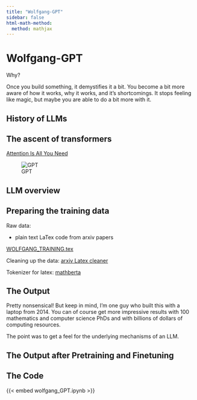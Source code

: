 ```yaml
---
title: "Wolfgang-GPT"
sidebar: false
html-math-method:
  method: mathjax
---
```


# Wolfgang-GPT

Why?

Once you build something, it demystifies it a bit. You become a bit more aware of how it works, why it works, and it's shortcomings.
It stops feeling like magic, but maybe you are able to do a bit more with it.

## History of LLMs

## The ascent of transformers

[Attention Is All You Need](https://arxiv.org/abs/1706.03762)

![GPT](transformers.png)

## LLM overview

## Preparing the training data

Raw data:

- plain text LaTex code from arxiv papers

[WOLFGANG_TRAINING.tex](WOLFGANG_TRAINING.tex)

Cleaning up the data:
[arxiv Latex cleaner](https://github.com/google-research/arxiv-latex-cleaner)

Tokenizer for latex:
[mathberta](https://huggingface.co/witiko/mathberta)

## The Output

Pretty nonsensical! But keep in mind, I'm one guy who built this with a laptop from 2014. You can of course get more impressive results with 100 mathematics and computer science PhDs and with billions of dollars of computing resources.

The point was to get a feel for the underlying mechanisms of an LLM.

## The Output after Pretraining and Finetuning

## The Code

{{< embed wolfgang_GPT.ipynb >}}
